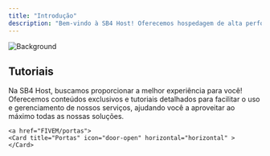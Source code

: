 ```yaml
---
title: "Introdução"
description: "Bem-vindo à SB4 Host! Oferecemos hospedagem de alta performance com tecnologia avançada e suporte humano, garantindo segurança e desempenho para sua aplicação. Com monitoramento ativo, antecipamos problemas e entregamos confiabilidade para que você foque no crescimento do seu negócio."
---
```


![Background](https://i.imgur.com/vNTtMMn.png)


## Tutoriais 

Na SB4 Host, buscamos proporcionar a melhor experiência para você! Oferecemos conteúdos exclusivos e tutoriais detalhados para facilitar o uso e gerenciamento de nossos serviços, ajudando você a aproveitar ao máximo todas as nossas soluções.

<CardGroup cols={2}>
  <a href="tutoriais/editvps">
    <Card title="Modificar a senha" icon="key" horizontal="horizontal" >
    </Card>
  </a>

  <a href="tutoriais/formatar">
    <Card title="Formatar seu servidor" icon="windows" horizontal="horizontal" >
    </Card>
  </a>

  <a href="tutoriais/upgrade">
    <Card title="Upgrade" icon="circle-up" horizontal="horizontal" >
    </Card>
  </a>

  <a href="tutoriais/connect">
    <Card title="Conexão com o servidor" icon="network-wired" horizontal="horizontal" >
    </Card>
  </a>

    <a href="FIVEM/portas">
    <Card title="Portas" icon="door-open" horizontal="horizontal" >
    </Card>
  </a>
</CardGroup>
